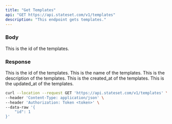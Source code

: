 ```yaml
---
title: "Get Templates"
api: "GET https://api.stateset.com/v1/templates"
description: "This endpoint gets templates."
---
```


### Body

<ParamField body="id" type="string">
  This is the id of the templates.
</ParamField>

### Response

<ResponseField name="id" type="number">
  This is the id of the templates.
</ResponseField>

<ResponseField name="name" type="string">
  This is the name of the templates.
</ResponseField>

<ResponseField name="description" type="string">
  This is the description of the templates.
</ResponseField>

<ResponseField name="created_at" type="string">
  This is the created_at of the templates.
</ResponseField>

<ResponseField name="updated_at" type="string">
  This is the updated_at of the templates.
</ResponseField>


<RequestExample>

```bash cURL
curl --location --request GET 'https://api.stateset.com/v1/templates' \
--header 'Content-Type: application/json' \
--header 'Authorization: Token <token>' \
--data-raw '{
    "id": 1
}'
```

</ResponseExample>
